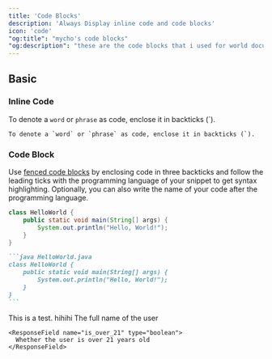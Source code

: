 ```yaml
---
title: 'Code Blocks'
description: 'Always Display inline code and code blocks'
icon: 'code'
"og:title": "mycho's code blocks"
"og:description": "these are the code blocks that i used for world documentation"
---
```


## Basic

### Inline Code

To denote a `word` or `phrase` as code, enclose it in backticks (`).

```
To denote a `word` or `phrase` as code, enclose it in backticks (`).
```

### Code Block

Use [fenced code blocks](https://www.markdownguide.org/extended-syntax/#fenced-code-blocks) by enclosing code in three backticks and follow the leading ticks with the programming language of your snippet to get syntax highlighting. Optionally, you can also write the name of your code after the programming language.

```java HelloWorld.java
class HelloWorld {
    public static void main(String[] args) {
        System.out.println("Hello, World!");
    }
}
```

````md
```java HelloWorld.java
class HelloWorld {
    public static void main(String[] args) {
        System.out.println("Hello, World!");
    }
}
```
````
<Tabs>
<Tab title = "Hey there">
This is a test.
</Tab>
<Tab title = "Hi">
hihihi
<Tabs>
      <Tab title="Fail Validate (Mobile Flow)"> 
      <Step title="Send Auth Token to the Front End">
        <Expandable title="properties">
    <ResponseField name="full_name" type="string">
      The full name of the user
    </ResponseField>

    <ResponseField name="is_over_21" type="boolean">
      Whether the user is over 21 years old
    </ResponseField>
  </Expandable>
      </Step>
      </Tab>
      
</Tabs>
</Tab>
</Tabs>
